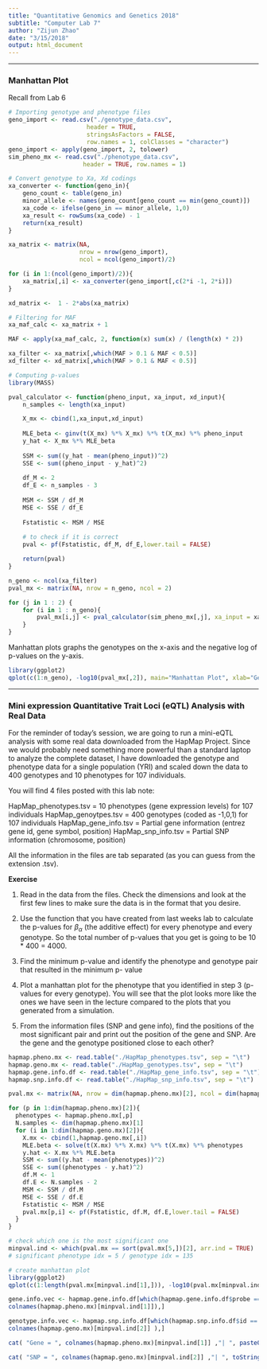```yaml
---
title: "Quantitative Genomics and Genetics 2018"
subtitle: "Computer Lab 7"
author: "Zijun Zhao"
date: "3/15/2018"
output: html_document
---
```


--------------------------------------------------------------------------

### Manhattan Plot

Recall from Lab 6
```r
# Importing genotype and phenotype files
geno_import <- read.csv("./genotype_data.csv", 
                      header = TRUE, 
                      stringsAsFactors = FALSE,
                      row.names = 1, colClasses = "character")
geno_import <- apply(geno_import, 2, tolower)
sim_pheno_mx <- read.csv("./phenotype_data.csv", 
                     header = TRUE, row.names = 1)

# Convert genotype to Xa, Xd codings
xa_converter <- function(geno_in){
    geno_count <- table(geno_in)
    minor_allele <- names(geno_count[geno_count == min(geno_count)])
    xa_code <- ifelse(geno_in == minor_allele, 1,0)
    xa_result <- rowSums(xa_code) - 1
    return(xa_result)
}

xa_matrix <- matrix(NA, 
                    nrow = nrow(geno_import), 
                    ncol = ncol(geno_import)/2)

for (i in 1:(ncol(geno_import)/2)){
    xa_matrix[,i] <- xa_converter(geno_import[,c(2*i -1, 2*i)])  
}

xd_matrix <-  1 - 2*abs(xa_matrix)

# Filtering for MAF
xa_maf_calc <- xa_matrix + 1

MAF <- apply(xa_maf_calc, 2, function(x) sum(x) / (length(x) * 2))

xa_filter <- xa_matrix[,which(MAF > 0.1 & MAF < 0.5)]
xd_filter <- xd_matrix[,which(MAF > 0.1 & MAF < 0.5)]

# Computing p-values
library(MASS)

pval_calculator <- function(pheno_input, xa_input, xd_input){
    n_samples <- length(xa_input)

    X_mx <- cbind(1,xa_input,xd_input)
    
    MLE_beta <- ginv(t(X_mx) %*% X_mx) %*% t(X_mx) %*% pheno_input
    y_hat <- X_mx %*% MLE_beta
  
    SSM <- sum((y_hat - mean(pheno_input))^2)
    SSE <- sum((pheno_input - y_hat)^2)
  
    df_M <- 2
    df_E <- n_samples - 3 
  
    MSM <- SSM / df_M
    MSE <- SSE / df_E
  
    Fstatistic <- MSM / MSE
  
    # to check if it is correct 
    pval <- pf(Fstatistic, df_M, df_E,lower.tail = FALSE)

    return(pval)
}

n_geno <- ncol(xa_filter)
pval_mx <- matrix(NA, nrow = n_geno, ncol = 2)

for (j in 1 : 2) {
    for (i in 1 : n_geno){
        pval_mx[i,j] <- pval_calculator(sim_pheno_mx[,j], xa_input = xa_filter[,i], xd_input = xd_filter[,i])
    }
}
```


Manhattan plots graphs the genotypes on the x-axis and the negative log of p-values on the y-axis. 

```r
library(ggplot2)
qplot(c(1:n_geno), -log10(pval_mx[,2]), main="Manhattan Plot", xlab="Genotype", ylab="-log10(pValues)")
```


--------------------------------------------------------------------------

### Mini expression Quantitative Trait Loci (eQTL) Analysis with Real Data

For the reminder of today's session, we are going to run a mini-eQTL analysis with some real data downloaded from the HapMap Project. Since we would probably need something more powerful than a standard laptop to analyze the complete dataset, I have downloaded the genotype and phenotype data for a single population (YRI) and scaled down the data to 400 genotypes and 10 phenotypes for 107 individuals.

You will find 4 files posted with this lab note:

HapMap_phenotypes.tsv = 10 phenotypes (gene expression levels) for 107 individuals 
HapMap_genoytpes.tsv = 400 genotypes (coded as -1,0,1) for 107 individuals 
HapMap_gene_info.tsv = Partial gene information (entrez gene id, gene symbol, position) 
HapMap_snp_info.tsv = Partial SNP information (chromosome, position)

All the information in the files are tab separated (as you can guess from the extension .tsv).

**Exercise**

1. Read in the data from the files. Check the dimensions and look at the first few lines to make sure the data is in the format that you desire.

2. Use the function that you have created from last weeks lab to calculate the p-values for $\beta_{\alpha}$ (the additive effect) for every phenotype and every genotype. So the total number of p-values that you get is going to be 10 * 400 = 4000.

3. Find the minimum p-value and identify the phenotype and genotype pair that resulted in the minimum p- value

4. Plot a manhattan plot for the phenotype that you identified in step 3 (p-values for every genotype). You will see that the plot looks more like the ones we have seen in the lecture compared to the plots that you generated from a simulation.
        
5. From the information files (SNP and gene info), find the positions of the most significant pair and print out the position of the gene and SNP. Are the gene and the genotype positioned close to each other?


```r
hapmap.pheno.mx <- read.table("./HapMap_phenotypes.tsv", sep = "\t")
hapmap.geno.mx <- read.table("./HapMap_genotypes.tsv", sep = "\t")
hapmap.gene.info.df <- read.table("./HapMap_gene_info.tsv", sep = "\t")
hapmap.snp.info.df <- read.table("./HapMap_snp_info.tsv", sep = "\t")

pval.mx <- matrix(NA, nrow = dim(hapmap.pheno.mx)[2], ncol = dim(hapmap.geno.mx)[2])

for (p in 1:dim(hapmap.pheno.mx)[2]){
  phenotypes <- hapmap.pheno.mx[,p]
  N.samples <- dim(hapmap.pheno.mx)[1]
  for (i in 1:dim(hapmap.geno.mx)[2]){
    X.mx <- cbind(1,hapmap.geno.mx[,i])
    MLE.beta <- solve(t(X.mx) %*% X.mx) %*% t(X.mx) %*% phenotypes
    y.hat <- X.mx %*% MLE.beta
    SSM <- sum((y.hat - mean(phenotypes))^2)
    SSE <- sum((phenotypes - y.hat)^2)
    df.M <- 1
    df.E <- N.samples - 2
    MSM <- SSM / df.M
    MSE <- SSE / df.E
    Fstatistic <- MSM / MSE
    pval.mx[p,i] <- pf(Fstatistic, df.M, df.E,lower.tail = FALSE)
  } 
}

# check which one is the most significant one
minpval.ind <- which(pval.mx == sort(pval.mx[5,])[2], arr.ind = TRUE)
# significant phenotype idx = 5 / genotype idx = 135

# create manhattan plot
library(ggplot2)
qplot(c(1:length(pval.mx[minpval.ind[1],])), -log10(pval.mx[minpval.ind[1],]), main="Manhattan Plot", xlab="Genotype", ylab="-log10(pval)")

gene.info.vec <- hapmap.gene.info.df[which(hapmap.gene.info.df$probe ==
colnames(hapmap.pheno.mx)[minpval.ind[1]]),]

genotype.info.vec <- hapmap.snp.info.df[which(hapmap.snp.info.df$id ==
colnames(hapmap.geno.mx)[minpval.ind[2]] ),]

cat( "Gene = ", colnames(hapmap.pheno.mx)[minpval.ind[1]] ,"| ", paste0("chr", gene.info.vec$chromosome) ,"Start =", gene.info.vec$start,"End =", gene.info.vec$end,"\n" )

cat( "SNP = ", colnames(hapmap.geno.mx)[minpval.ind[2]] ,"| ", toString(genotype.info.vec$chrom) ,"Position =", genotype.info.vec$position,"\n" )
```
